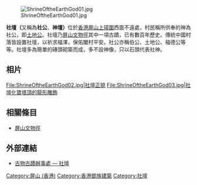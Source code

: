 {{coord|22|26|47.95|N|114|00|21.54|E|type:landmark|display=title}}
[[File:ShrineOftheEarthGod01.jpg|thumb]]

'''社壇（'''又稱為'''社公'''、'''神壇）'''位於[[香港|香港]][[屏山_(香港)|屏山]][[上璋圍|上璋圍]]西面不遠處，村民稱所供奉的神為社公，即[[土地公|土地公]]。社壇乃[[屏山文物徑|屏山文物徑]]其中一項古蹟，已有數百年歷史。傳統中國村落皆設置社壇，以祈求福澤，保佑闔村平安。社公亦稱伯公、土地公、福德公等等。社壇多為簡單的磚頭砌築而成，多不設神像，只以石頭代表社神。

==相片==
<gallery>
File:ShrineOftheEarthGod02.jpg|社壇正貌
File:ShrineOftheEarthGod03.jpg|社壇化寶塔頂的龍形雕飾
</gallery>

==相關條目==
*[[屏山文物徑|屏山文物徑]]

==外部連結==
*[http://www.amo.gov.hk/b5/trails_pingshan1.php?tid=9 古物古蹟辦事處 — 社壇] {{Wayback|url=http://www.amo.gov.hk/b5/trails_pingshan1.php?tid=9 |date=20070310150150 }}

{{屏山文物徑文物}}

[[Category:屏山_(香港)|Category:屏山 (香港)]]
[[Category:香港鄧族建築|Category:香港鄧族建築]]
[[Category:社壇|Category:社壇]]